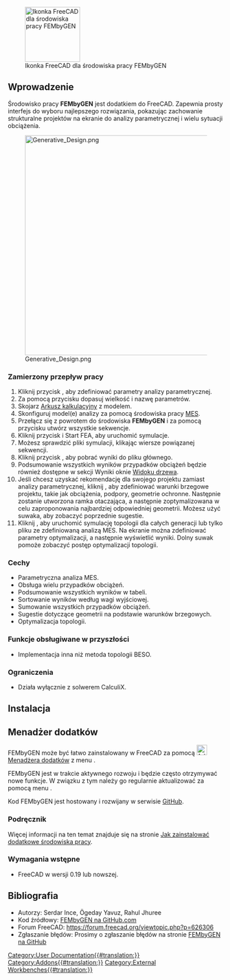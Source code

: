 <languages/>

[[File:FEMbyGEN.svg|thumb|128px|Ikonka FreeCAD dla środowiska pracy FEMbyGEN]]

{{TOCright}}

<span id="Introduction"></span>
==Wprowadzenie==

Środowisko pracy '''FEMbyGEN''' jest dodatkiem do FreeCAD. Zapewnia prosty interfejs do wyboru najlepszego rozwiązania, pokazując zachowanie strukturalne projektów na ekranie do analizy parametrycznej i wielu sytuacji obciążenia.  

[[File:Generative Design.png|512px]]

<span id="Intended_work-flow"></span>
===Zamierzony przepływ pracy===

# Kliknij przycisk {{Button|Initiate}}, aby zdefiniować parametry analizy parametrycznej.
# Za pomocą przycisku {{Button|Alias}} dopasuj wielkość i nazwę parametrów.
# Skojarz [[Spreadsheet_Workbench|Arkusz kalkulacyjny]] z modelem.
# Skonfiguruj model(e) analizy za pomocą środowiska pracy [[FEM_Workbench|MES]].
# Przełącz się z powrotem do środowiska '''FEMbyGEN''' i za pomocą przycisku {{Button|Generate}} utwórz wszystkie sekwencje.
# Kliknij przycisk {{Button|FEA}} i Start FEA, aby uruchomić symulacje.
# Możesz sprawdzić pliki symulacji, klikając wiersze powiązanej sekwencji.
# Kliknij przycisk {{Button|Results}}, aby pobrać wyniki do pliku głównego.
# Podsumowanie wszystkich wyników przypadków obciążeń będzie również dostępne w sekcji Wyniki oknie [[Tree_view/pl|Widoku drzewa]].
# Jeśli chcesz uzyskać rekomendację dla swojego projektu zamiast analizy parametrycznej, kliknij {{Button|CreatGeo}}, aby zdefiniować warunki brzegowe projektu, takie jak obciążenia, podpory, geometrie ochronne. Następnie zostanie utworzona ramka otaczająca, a następnie zoptymalizowana w celu zaproponowania najbardziej odpowiedniej geometrii. Możesz użyć suwaka, aby zobaczyć poprzednie sugestie.
# Kliknij {{Button|Topology}}, aby uruchomić symulację topologii dla całych generacji lub tylko pliku ze zdefiniowaną analizą MES. Na ekranie można zdefiniować parametry optymalizacji, a następnie wyświetlić wyniki. Dolny suwak pomoże zobaczyć postęp optymalizacji topologii.

<span id="Features"></span>
===Cechy===

* Parametryczna analiza MES.
* Obsługa wielu przypadków obciążeń.
* Podsumowanie wszystkich wyników w tabeli.
* Sortowanie wyników według wagi wyjściowej.
* Sumowanie wszystkich przypadków obciążeń.
* Sugestie dotyczące geometrii na podstawie warunków brzegowych.
* Optymalizacja topologii.

<span id="Features_to_be_supported_in_the_future"></span>
===Funkcje obsługiwane w przyszłości===

* Implementacja inna niż metoda topologii BESO.

<span id="Limitations"></span>
===Ograniczenia===

* Działa wyłącznie z solwerem CalculiX.

<span id="Installation"></span>
==Instalacja==

<span id="Addon_Manager"></span>
==Menadżer dodatków==

FEMbyGEN może być łatwo zainstalowany w FreeCAD za pomocą [[Image:AddonManager.svg|24px]] [[Std_AddonMgr/pl|Menadżera dodatków]] z menu {{MenuCommand|Przybory → Menadżer dodatków}}.

FEMbyGEN jest w trakcie aktywnego rozwoju i będzie często otrzymywać nowe funkcje. W związku z tym należy go regularnie aktualizować za pomocą menu {{MenuCommand|Przybory → Menedżer dodatków}}.

Kod FEMbyGEN jest hostowany i rozwijany w serwisie [https://github.com/Serince/FEMbyGEN GitHub].

<span id="Manual"></span>
===Podręcznik===

Więcej informacji na ten temat znajduje się na stronie [[How_to_install_additional_workbenches/pl|Jak zainstalować dodatkowe środowiska pracy]].

<span id="Prerequisites"></span>
===Wymagania wstępne===

* FreeCAD w wersji 0.19 lub nowszej.

<span id="References"></span>
==Bibliografia==

* Autorzy: Serdar Ince, Ögeday Yavuz, Rahul Jhuree 
* Kod źródłowy: [https://github.com/Serince/FEMbyGEN FEMbyGEN na GitHub.com]
* Forum FreeCAD: https://forum.freecad.org/viewtopic.php?p=626306
* Zgłaszanie błędów: Prosimy o zgłaszanie błędów na stronie [https://github.com/Serince/FEMbyGEN/issues FEMbyGEN na GitHub]


[[Category:User Documentation{{#translation:}}]]
[[Category:Addons{{#translation:}}]]
[[Category:External Workbenches{{#translation:}}]]